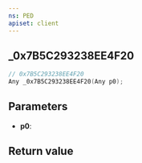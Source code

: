 ```yaml
---
ns: PED
apiset: client
---
```

## _0x7B5C293238EE4F20

```c
// 0x7B5C293238EE4F20
Any _0x7B5C293238EE4F20(Any p0);
```


## Parameters
* **p0**:

## Return value